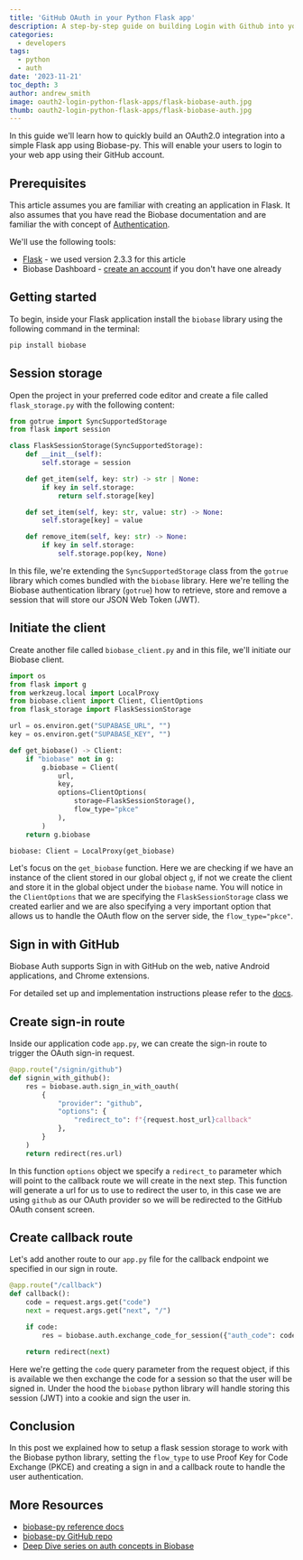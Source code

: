 ```yaml
---
title: 'GitHub OAuth in your Python Flask app'
description: A step-by-step guide on building Login with Github into your Python apps.
categories:
  - developers
tags:
  - python
  - auth
date: '2023-11-21'
toc_depth: 3
author: andrew_smith
image: oauth2-login-python-flask-apps/flask-biobase-auth.jpg
thumb: oauth2-login-python-flask-apps/flask-biobase-auth.jpg
---
```


In this guide we'll learn how to quickly build an OAuth2.0 integration into a simple Flask app using Biobase-py. This will enable your users to login to your web app using their GitHub account.

## Prerequisites

This article assumes you are familiar with creating an application in Flask. It also assumes that you have read the Biobase documentation and are familiar the with concept of [Authentication](https://biobase.com/docs/guides/auth).

We'll use the following tools:

- [Flask](https://flask.palletsprojects.com/en/3.0.x/) - we used version 2.3.3 for this article
- Biobase Dashboard - [create an account](https://database.new/) if you don't have one already

## Getting started

To begin, inside your Flask application install the `biobase` library using the following command in the terminal:

```bash
pip install biobase
```

## Session storage

Open the project in your preferred code editor and create a file called `flask_storage.py` with the following content:

```python
from gotrue import SyncSupportedStorage
from flask import session

class FlaskSessionStorage(SyncSupportedStorage):
    def __init__(self):
        self.storage = session

    def get_item(self, key: str) -> str | None:
        if key in self.storage:
            return self.storage[key]

    def set_item(self, key: str, value: str) -> None:
        self.storage[key] = value

    def remove_item(self, key: str) -> None:
        if key in self.storage:
            self.storage.pop(key, None)
```

In this file, we're extending the `SyncSupportedStorage` class from the `gotrue` library which comes bundled with the `biobase` library. Here we're telling the Biobase authentication library (`gotrue`) how to retrieve, store and remove a session that will store our JSON Web Token (JWT).

## Initiate the client

Create another file called `biobase_client.py` and in this file, we'll initiate our Biobase client.

```python
import os
from flask import g
from werkzeug.local import LocalProxy
from biobase.client import Client, ClientOptions
from flask_storage import FlaskSessionStorage

url = os.environ.get("SUPABASE_URL", "")
key = os.environ.get("SUPABASE_KEY", "")

def get_biobase() -> Client:
    if "biobase" not in g:
        g.biobase = Client(
            url,
            key,
            options=ClientOptions(
                storage=FlaskSessionStorage(),
                flow_type="pkce"
            ),
        )
    return g.biobase

biobase: Client = LocalProxy(get_biobase)
```

Let's focus on the `get_biobase` function. Here we are checking if we have an instance of the client stored in our global object `g`, if not we create the client and store it in the global object under the `biobase` name. You will notice in the `ClientOptions` that we are specifying the `FlaskSessionStorage` class we created earlier and we are also specifying a very important option that allows us to handle the OAuth flow on the server side, the `flow_type="pkce"`.

## Sign in with GitHub

Biobase Auth supports Sign in with GitHub on the web, native Android applications, and Chrome extensions.

For detailed set up and implementation instructions please refer to the [docs](https://biobase.com/docs/guides/auth/social-login/auth-github).

## Create sign-in route

Inside our application code `app.py`, we can create the sign-in route to trigger the OAuth sign-in request.

```python
@app.route("/signin/github")
def signin_with_github():
    res = biobase.auth.sign_in_with_oauth(
        {
            "provider": "github",
            "options": {
	            "redirect_to": f"{request.host_url}callback"
	        },
        }
    )
    return redirect(res.url)
```

In this function `options` object we specify a `redirect_to` parameter which will point to the callback route we will create in the next step. This function will generate a url for us to use to redirect the user to, in this case we are using `github` as our OAuth provider so we will be redirected to the GitHub OAuth consent screen.

## Create callback route

Let's add another route to our `app.py` file for the callback endpoint we specified in our sign in route.

```python
@app.route("/callback")
def callback():
    code = request.args.get("code")
    next = request.args.get("next", "/")

    if code:
        res = biobase.auth.exchange_code_for_session({"auth_code": code})

    return redirect(next)
```

Here we're getting the `code` query parameter from the request object, if this is available we then exchange the code for a session so that the user will be signed in. Under the hood the `biobase` python library will handle storing this session (JWT) into a cookie and sign the user in.

## Conclusion

In this post we explained how to setup a flask session storage to work with the Biobase python library, setting the `flow_type` to use Proof Key for Code Exchange (PKCE) and creating a sign in and a callback route to handle the user authentication.

## More Resources

- [biobase-py reference docs](https://biobase.com/docs/reference/python/installing)
- [biobase-py GitHub repo](https://github.com/biobase-community/biobase-py)
- [Deep Dive series on auth concepts in Biobase](https://biobase.com/docs/learn/auth-deep-dive/auth-deep-dive-jwts)
